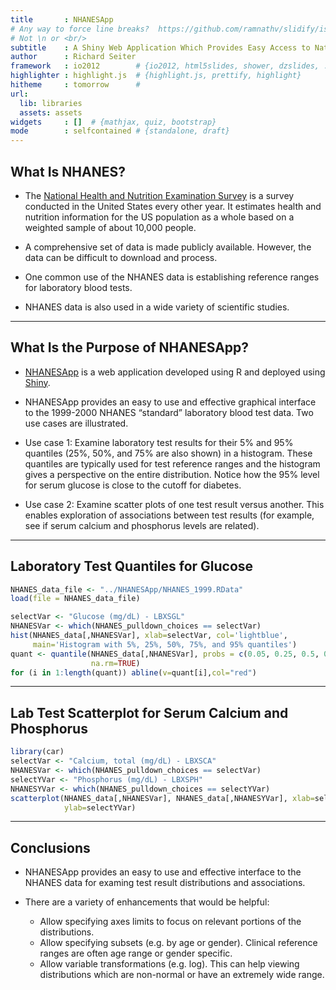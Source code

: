 ```yaml
---
title       : NHANESApp
# Any way to force line breaks?  https://github.com/ramnathv/slidify/issues/135
# Not \n or <br/>
subtitle    : A Shiny Web Application Which Provides Easy Access to National Health                  and Nutrition Examination Survey (NHANES) Data
author      : Richard Seiter 
framework   : io2012        # {io2012, html5slides, shower, dzslides, ...}
highlighter : highlight.js  # {highlight.js, prettify, highlight}
hitheme     : tomorrow      # 
url:
  lib: libraries
  assets: assets
widgets     : []  # {mathjax, quiz, bootstrap}
mode        : selfcontained # {standalone, draft}
---
```


## What Is NHANES?

- The [National Health and Nutrition Examination Survey](http://www.cdc.gov/nchs/nhanes/about_nhanes.htm) is a survey conducted in the United States every other year.  It estimates health and nutrition information for the US population as a whole based on a weighted sample of about 10,000 people.

- A comprehensive set of data is made publicly available.  However, the data can be difficult to download and process.

- One common use of the NHANES data is establishing reference ranges for laboratory blood tests.

- NHANES data is also used in a wide variety of scientific studies.


---

## What Is the Purpose of NHANESApp?

- [NHANESApp](https://rseiter.shinyapps.io/NHANESApp/) is a web application developed using R and deployed using [Shiny](http://www.rstudio.com/products/shiny/).

- NHANESApp provides an easy to use and effective graphical interface to the 1999-2000 NHANES "standard" laboratory blood test data.  Two use cases are illustrated.

- Use case 1: Examine laboratory test results for their 5% and 95% quantiles (25%, 50%, and 75% are also shown) in a histogram.  These quantiles are typically used for test reference ranges and the histogram gives a perspective on the entire distribution.  Notice how the 95% level for serum glucose is close to the cutoff for diabetes.

- Use case 2: Examine scatter plots of one test result versus another.  This enables exploration of associations between test results (for example, see if serum calcium and phosphorus levels are related).


---

## Laboratory Test Quantiles for Glucose

```r
NHANES_data_file <- "../NHANESApp/NHANES_1999.RData"
load(file = NHANES_data_file)

selectVar <- "Glucose (mg/dL) - LBXSGL"
NHANESVar <- which(NHANES_pulldown_choices == selectVar)
hist(NHANES_data[,NHANESVar], xlab=selectVar, col='lightblue',
     main='Histogram with 5%, 25%, 50%, 75%, and 95% quantiles')
quant <- quantile(NHANES_data[,NHANESVar], probs = c(0.05, 0.25, 0.5, 0.75, 0.95),
                  na.rm=TRUE)
for (i in 1:length(quant)) abline(v=quant[i],col="red")
```


---

## Lab Test Scatterplot for Serum Calcium and Phosphorus

```r
library(car)
selectVar <- "Calcium, total (mg/dL) - LBXSCA"
NHANESVar <- which(NHANES_pulldown_choices == selectVar)
selectYVar <- "Phosphorus (mg/dL) - LBXSPH"
NHANESYVar <- which(NHANES_pulldown_choices == selectYVar)
scatterplot(NHANES_data[,NHANESVar], NHANES_data[,NHANESYVar], xlab=selectVar,
            ylab=selectYVar)
```


---

## Conclusions

- NHANESApp provides an easy to use and effective interface to the NHANES data for examing test result distributions and associations.

- There are a variety of enhancements that would be helpful:
  - Allow specifying axes limits to focus on relevant portions of the distributions.
  - Allow specifying subsets (e.g. by age or gender).  Clinical reference ranges are often age range or gender specific.
  - Allow variable transformations (e.g. log).  This can help viewing distributions which are non-normal or have an extremely wide range.

